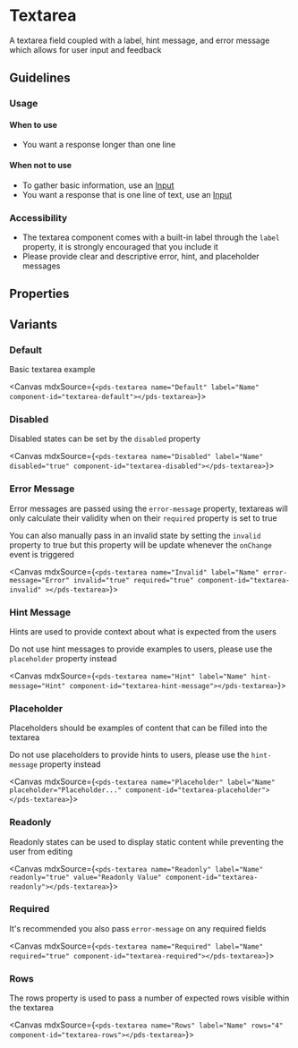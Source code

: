 

<Meta of={stories} />

# Textarea
A textarea field coupled with a label, hint message, and error message which allows for user input and feedback

## Guidelines
### Usage

#### When to use
- You want a response longer than one line

#### When not to use
- To gather basic information, use an [Input](/docs/components-input--text)
- You want a response that is one line of text, use an [Input](/docs/components-input--text)

### Accessibility
- The textarea component comes with a built-in label through the `label` property, it is strongly encouraged that you include it
- Please provide clear and descriptive error, hint, and placeholder messages

## Properties
<ArgTypes of={stories} />

## Variants

### Default
Basic textarea example

<Canvas mdxSource={`
<pds-textarea name="Default" label="Name" component-id="textarea-default"></pds-textarea>
`}>
  <pds-textarea name="Default" label="Name" component-id="textarea-default"></pds-textarea>
</Canvas>

### Disabled
Disabled states can be set by the `disabled` property

<Canvas mdxSource={`
<pds-textarea name="Disabled" label="Name" disabled="true" component-id="textarea-disabled"></pds-textarea>
`}>
  <pds-textarea name="Disabled" label="Name" disabled="true" component-id="textarea-disabled"></pds-textarea>
</Canvas>

### Error Message
Error messages are passed using the `error-message` property, textareas will only calculate their validity when on their `required` property is set to true

You can also manually pass in an invalid state by setting the `invalid` property to true but this property will be update whenever the `onChange` event is triggered

<Canvas mdxSource={`
<pds-textarea name="Invalid" label="Name" error-message="Error" invalid="true" required="true" component-id="textarea-invalid" ></pds-textarea>
`}>
  <pds-textarea name="Invalid" label="Name" error-message="Error" invalid="true" required="true" component-id="textarea-invalid" ></pds-textarea>
</Canvas>

### Hint Message
Hints are used to provide context about what is expected from the users

Do not use hint messages to provide examples to users, please use the `placeholder` property instead

<Canvas mdxSource={`
<pds-textarea name="Hint" label="Name" hint-message="Hint" component-id="textarea-hint-message"></pds-textarea>
`}>
  <pds-textarea name="Hint" label="Name" hint-message="Hint" component-id="textarea-hint-message"></pds-textarea>
</Canvas>

### Placeholder
Placeholders should be examples of content that can be filled into the textarea

Do not use placeholders to provide hints to users, please use the `hint-message` property instead

<Canvas mdxSource={`
<pds-textarea name="Placeholder" label="Name" placeholder="Placeholder..." component-id="textarea-placeholder"></pds-textarea>
`}>
  <pds-textarea name="Placeholder" label="Name" placeholder="Placeholder..." component-id="textarea-placeholder"></pds-textarea>
</Canvas>

### Readonly
Readonly states can be used to display static content while preventing the user from editing

<Canvas mdxSource={`
<pds-textarea name="Readonly" label="Name" readonly="true" value="Readonly Value" component-id="textarea-readonly"></pds-textarea>
`}>
  <pds-textarea name="Readonly" label="Name" readonly="true" value="Readonly Value" component-id="textarea-readonly"></pds-textarea>
</Canvas>

### Required
It's recommended you also pass `error-message` on any required fields

<Canvas mdxSource={`
<pds-textarea name="Required" label="Name" required="true" component-id="textarea-required"></pds-textarea>
`}>
  <pds-textarea name="Required" label="Name" required="true" component-id="textarea-required"></pds-textarea>
</Canvas>

### Rows
The rows property is used to pass a number of expected rows visible within the textarea

<Canvas mdxSource={`
<pds-textarea name="Rows" label="Name" rows="4" component-id="textarea-rows"></pds-textarea>
`}>
  <pds-textarea name="Rows" label="Name" rows="4" component-id="textarea-rows"></pds-textarea>
</Canvas>
